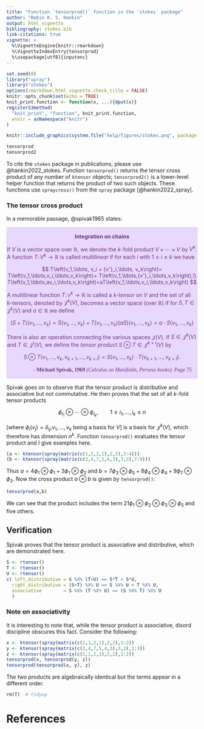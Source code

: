 ```yaml
---
title: "Function `tensorprod()` function in the `stokes` package"
author: "Robin K. S. Hankin"
output: html_vignette
bibliography: stokes.bib
link-citations: true
vignette: >
  %\VignetteEngine{knitr::rmarkdown}
  %\VignetteIndexEntry{tensorprod}
  %\usepackage[utf8]{inputenc}
---
```


```r
set.seed(0)
library("spray")
library("stokes")
options(rmarkdown.html_vignette.check_title = FALSE)
knitr::opts_chunk$set(echo = TRUE)
knit_print.function <- function(x, ...){dput(x)}
registerS3method(
  "knit_print", "function", knit_print.function,
  envir = asNamespace("knitr")
)
```

```r
knitr::include_graphics(system.file("help/figures/stokes.png", package = "stokes"))
```

```r
tensorprod
tensorprod2
```

To cite the `stokes` package in publications, please use
@hankin2022_stokes.  Function `tensorprod()` returns the tensor cross
product of any number of `ktensor` objects; `tensorprod2()` is a
lower-level helper function that returns the product of two such
objects.  These functions use `spraycross()` from the `spray` package
[@hankin2022_spray].

### The tensor cross product

In a memorable passage, @spivak1965 states:

<div class="warning" style='padding:0.1em; background-color:#E9D8FD; color:#69337A'>
<span>
<p style='margin-top:1em; text-align:center'>
<b>Integration on chains</b></p>
<p style='margin-left:1em;'>

If $V$ is a vector space over $\mathbb{R}$, we denote the $k$-fold
product $V\times\cdots\times V$ by $V^k$.  A function $T\colon
V^k\longrightarrow\mathbb{R}$ is called *multilinear* if for each $i$
with $1\leqslant i\leqslant k$ we have

$$
T\left(v_1,\ldots, v_i + {v'}_i,\ldots, v_k\right)=
T\left(v_1,\ldots,v_i,\ldots,v_k\right)+
T\left(v_1,\ldots,{v'}_i,\ldots,v_k\right),\\
T\left(v_1,\ldots,av_i,\ldots,v_k\right)=aT\left(v_1,\ldots,v_i,\ldots,v_k\right)
$$

A multilinear function $T\colon v^k\longrightarrow\mathbb{R}$ is
called a *$k$-tensor* on $V$ and the set of all $k$-tensors, denoted
by $\mathcal{J}^k(V)$, becomes a vector space (over $\mathbb{R}$) if
for $S,T\in\mathcal{J}^k(V)$ and $a\in\mathbb{R}$ we define

$$
(S+T)(v_1,\ldots,v_k) = S(v_1,\ldots,v_k) + T(v_1,\ldots,v_k)
(aS)(v_1,\ldots,v_k) = a\cdot S(v_1,\ldots,v_k)
$$

There is also an operation connecting the various spaces
$\mathcal{J}(V)$.  If $S\in\mathcal{J}^k(V)$ and
$T\in\mathcal{J}^l(V)$, we define the *tensor product* $S\otimes
T\in\mathcal{J}^{k+l}(V)$ by

$$
S\otimes T(v_1,\ldots,v_k,v_{k+1},\ldots,v_{k+l})=
S(v_1,\ldots,v_k)\cdot T(v_{k+1},\ldots,v_{k+l}).
$$


</p>
<p style='margin-bottom:1em; margin-right:1em; text-align:right; font-family:Georgia'> <b>- Michael Spivak, 1969</b> <i>(Calculus on Manifolds, Perseus books).  Page 75</i>
</p></span>
</div>

Spivak goes on to observe that the tensor product is distributive and
associative but not commutative.  He then proves that the set of all
$k$-fold tensor products

$$
\phi_{i_1}\otimes\cdots\otimes\phi_{i_k},\qquad 1\leqslant
i_1,\ldots,i_k\leqslant n
$$

[where $\phi_i(v_j)=\delta_{ij}$,$v_1,\ldots,v_k$ being a basis for
$V$] is a basis for $\mathcal{J}^k(V)$, which therefore has dimension
$n^k$.  Function `tensorprod()` evaluates the tensor product and I
give examples here.

```r
(a <- ktensor(spray(matrix(c(1,1,2,1),2,2),3:4)))
(b <- ktensor(spray(matrix(c(3,4,7,5,4,3),3,2),7:9)))
```

Thus $a=4\phi_1\otimes\phi_1+3\phi_1\otimes\phi_2$ and
$b=7\phi_3\otimes\phi_5+8\phi_4\otimes\phi_4+9\phi_7\otimes\phi_3$.
Now the cross product $a\otimes b$ is given by `tensorprod()`:

```r
tensorprod(a,b)
```

We can see that the product includes the term
$21\phi_1\otimes\phi_2\otimes\phi_3\otimes\phi_5$ and five others.

## Verification

Spivak proves that the tensor product is associative and distributive,
which are demonstrated here.

```r
S <- rtensor()
T <- rtensor()
U <- rtensor()
c( left_distributive = S %X% (T+U) == S*T + S*U,
  right_distributive = (S+T) %X% U == S %X% U + T %X% U,
  associative        = S %X% (T %X% U) == (S %X% T) %X% U
  )
```

### Note on associativity

It is interesting to note that, while the tensor product is
associative, disord discipline obscures this fact.  Consider the
following:


```r
x <- ktensor(spray(matrix(c(1,1,2,1),2,2),1:2))
y <- ktensor(spray(matrix(c(3,4,7,5,4,3),3,2),1:3))
z <- ktensor(spray(matrix(c(1,1,2,1),2,2),1:2))
tensorprod(x, tensorprod(y, z))
tensorprod(tensorprod(x, y), z)
```

The two products are algebraically identical but the terms appear in a
different order.

```r
rm(T)  # tidyup
```

# References
